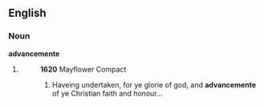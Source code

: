 ==English==

===Noun===
'''advancemente'''

# {{archaic}} {{alternative spelling of|[[advancement]]}}
#:'''1620''' Mayflower Compact
#:# Haveing undertaken, for ye glorie of god, and '''advancemente''' of ye Christian faith and honour...